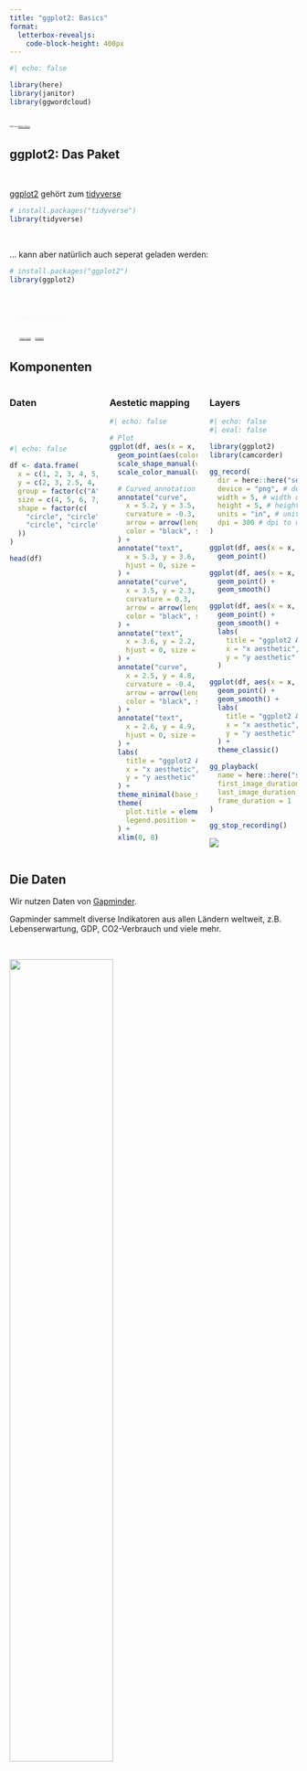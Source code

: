```yaml
---
title: "ggplot2: Basics"
format: 
  letterbox-revealjs:
    code-block-height: 400px
---
```



```r
#| echo: false

library(here)
library(janitor)
library(ggwordcloud)
```

## {background-image="images/ggplot_art.png" background-size="1160px" background-position="15%"}

::: {.absolute right="0.5%" bottom="0.5%" style="font-size:0.25em; padding: 0.15em 0.15em; background-color: rgba(255, 255, 255 .7); backdrop-filter: blur(5px); box-shadow: 0 0 1rem 0 rgba(255, 255, 255 .5); border-radius: 2. 5px;"}

Bild von [Allison Horst](https://allisonhorst.com/r-packages-functions).
:::

## ggplot2: Das Paket

\

[ggplot2](https://ggplot2.tidyverse.org/) gehört zum [tidyverse](https://www.tidyverse.org/)

```r
# install.packages("tidyverse")
library(tidyverse)
```

\

... kann aber natürlich auch seperat geladen werden:

```r
# install.packages("ggplot2")
library(ggplot2)
```

##  {background-image="images/babyfeet.jpg" background-size="1225px"}

::: {.absolute right="1.5%" top="1.5%" style="padding: 0.5em 0.5em; background-color: rgba(255, 255, 255, 0); backdrop-filter: blur(0px); box-shadow: 0 0 0rem 0 rgba(255, 255, 255, 0); color:#F8F8F8;"}
Erste Schritte.
:::


::: {.absolute right="0%" bottom="0%" style="font-size:0.25em; padding: 0.5em 0.5em; background-color: rgba(255, 255, 255, 0); backdrop-filter: blur(0px); box-shadow: 0 0 0rem 0 rgba(255, 255, 255, 0); color:#F8F8F8;"}

Foto von <a href="https://unsplash.com/de/@omarlopez1?utm_content=creditCopyText&utm_medium=referral&utm_source=unsplash">Omar Lopez</a> auf <a href="https://unsplash.com/de/fotos/person-die-babyfusse-halt-vTknj2OxDVg?utm_content=creditCopyText&utm_medium=referral&utm_source=unsplash">Unsplash</a>
:::


## Komponenten

:::: {.columns}

::: {.column width="33%"}
### Daten

\
\

```r
#| echo: false

df <- data.frame(
  x = c(1, 2, 3, 4, 5, 2, 3, 4, 1.5, 4.5),
  y = c(2, 3, 2.5, 4, 3, 1, 1.5, 2, 4.5, 1),
  group = factor(c("A", "A", "A", "A", "A", "B", "B", "B", "C", "C")),
  size = c(4, 5, 6, 7, 8, 3, 4, 3, 5, 6),
  shape = factor(c(
    "circle", "circle", "circle", "circle", "circle",
    "circle", "circle", "circle", "triangle", "triangle"
  ))
)

head(df)
```

:::

::: {.column width="33%"}
### Aestetic mapping

```r
#| echo: false

# Plot
ggplot(df, aes(x = x, y = y)) +
  geom_point(aes(color = group, size = size, shape = shape), alpha = 0.8) +
  scale_shape_manual(values = c(circle = 16, triangle = 17)) +
  scale_color_manual(values = c("A" = "#1b9e77", "B" = "#7570b3", "C" = "#d95f02")) +

  # Curved annotation arrows (thicker)
  annotate("curve",
    x = 5.2, y = 3.5, xend = 5, yend = 3,
    curvature = -0.3,
    arrow = arrow(length = unit(0.25, "cm")),
    color = "black", size = 0.9
  ) +
  annotate("text",
    x = 5.3, y = 3.6, label = "color aesthetic",
    hjust = 0, size = 5, fontface = "bold"
  ) +
  annotate("curve",
    x = 3.5, y = 2.3, xend = 3, yend = 2.5,
    curvature = 0.3,
    arrow = arrow(length = unit(0.25, "cm")),
    color = "black", size = 0.9
  ) +
  annotate("text",
    x = 3.6, y = 2.2, label = "size aesthetic",
    hjust = 0, size = 5, fontface = "bold"
  ) +
  annotate("curve",
    x = 2.5, y = 4.8, xend = 1.5, yend = 4.5,
    curvature = -0.4,
    arrow = arrow(length = unit(0.25, "cm")),
    color = "black", size = 0.9
  ) +
  annotate("text",
    x = 2.6, y = 4.9, label = "shape aesthetic",
    hjust = 0, size = 5, fontface = "bold"
  ) +
  labs(
    title = "ggplot2 Aesthetics",
    x = "x aesthetic",
    y = "y aesthetic"
  ) +
  theme_minimal(base_size = 14) +
  theme(
    plot.title = element_text(face = "bold", hjust = 0.5),
    legend.position = "none"
  ) +
  xlim(0, 8)
```


:::

::: {.column width="33%"}
### Layers

```r
#| echo: false
#| eval: false

library(ggplot2)
library(camcorder)

gg_record(
  dir = here::here("sessions", "ggplot_intro", "images", "camcorder"), # where to save the recording
  device = "png", # device to use to save images
  width = 5, # width of saved image
  height = 5, # height of saved image
  units = "in", # units for width and height
  dpi = 300 # dpi to use when saving image
)

ggplot(df, aes(x = x, y = y)) +
  geom_point()

ggplot(df, aes(x = x, y = y)) +
  geom_point() +
  geom_smooth()

ggplot(df, aes(x = x, y = y)) +
  geom_point() +
  geom_smooth() +
  labs(
    title = "ggplot2 Aesthetics",
    x = "x aesthetic",
    y = "y aesthetic"
  )

ggplot(df, aes(x = x, y = y)) +
  geom_point() +
  geom_smooth() +
  labs(
    title = "ggplot2 Aesthetics",
    x = "x aesthetic",
    y = "y aesthetic"
  ) +
  theme_classic()

gg_playback(
  name = here::here("sessions" ,"ggplot_intro", "images", "layers.gif"),
  first_image_duration = 0.01,
  last_image_duration = 1,
  frame_duration = 1
)

gg_stop_recording()
```

![](./images/layers.gif)

:::
::::


## Die Daten

Wir nutzen Daten von [Gapminder](https://www.gapminder.org/data/).  

::: {.callout-note}
Gapminder sammelt diverse Indikatoren aus allen Ländern weltweit, z.B. Lebenserwartung, GDP, CO2-Verbrauch und viele mehr. 
:::

\

![](./images/bubbleplot.png){width=60% fig-align="center"}


## Die Daten

Zuerst schauen wir uns nur eins der Jahre genauer an:


```r
gapminder <- readRDS(here::here("data", "gapminder_dat.rds"))

gapminder_2019 <- gapminder %>%
  filter(time == 2019) %>%
  drop_na(gini, hapiscore_whr)
```


::: {.columns}
::: {.column width="50%"}
[Gini-Koeffizient]{.highlight}  

- 0 = perfekte Gleichheit (alle haben gleich viel)
- 100 = perfekte Ungleichheit (eine Person hat alles)
:::

::: {.column width="50%"}
[Happiness-Score]{.highlight} (Cantril-Leiter)

- 0 = Schlechtestest mögliche Leben.
- 100 = Bestmöglichstes Leben.

:::
:::

## Start: `ggplot()`
```r
#| output-location: column

ggplot()
```


## 1. Daten

```r
#| output-location: column
ggplot(data = gapminder_2019)
```


## 2. Aesthetic mapping 

:::: {.columns}

::: {.column width="60%"}
\
\
\

[Verknüpfen]{.highlight} von Spalten im Datensatz mit [visuellen Eigenschaften]{.highlight}:

```r
#| eval: false

mapping =  aes()
```
:::

::: {.column width="40%"}


|Argument|Aesthetic|
|--------|---------|
|`x`       |x-Achse  |
|`y`       |y-Achse  |
|`color`   |Farbe    |
|`fill`    |Füllfarbe|
|`shape`   |Form     |
|`size`    |Größe    |
|`alpha`   |Transparenz|
|`group`  |Gruppe|

: {.striped}

:::
::::

::: {.callout-tip}
[Umfangreicherer Überblick](https://ggplot2.tidyverse.org/articles/ggplot2-specs.html) über mögliche Aestethics. 
:::

## Aesthetic mapping: Achsen 

```r
#| output-location: column
#| code-line-numbers: "3"

ggplot(
  data = gapminder_2019,
  mapping = aes(x = gini, y = hapiscore_whr)
)
```

## 3. Geometric Layers

:::: {.columns}

::: {.column width="60%"}
\
\
\

Verschiedene Layers ([geoms]{.highlight}) werden übereinandergelegt: 

```r
#| eval: false
geom_point() + 
geom_line() + 
...
```
:::

::: {.column width="40%"}

\

|Argument|Aesthetic|
|--------|---------|
|`geom_point()`       |Punkte  |
|`geom_line()`       |Linien|
|`geom_histogram()`   |Histogramm    |
|`geom_text()`    |Text|
|`geom_boxplot()`   |Boxplot|

: {.striped}



:::
::::

\
\

::: {.callout-tip}
[Umfangreicherer Überblick](https://stulp.gmw.rug.nl/dataviz/ggplotgeoms.html) über mögliche Geoms.
:::

## Layers: Punkte

```r
#| output-location: column
#| code-line-numbers: "5"

ggplot(
  data = gapminder_2019,
  mapping = aes(x = gini, y = hapiscore_whr)
  ) +
  geom_point()
```


## 

::: {.panel-tabset}

### Übung

\
\

::: {.exercise}
Das reicht schon, um einen eigenen ersten Plot zu erstellen. 
Nutzt die `gapminder` Daten und wählt zwei numerische Variablen aus.

:::

### Einige Vorschläge

::: {.columns}
::: {.column width = "50%"}
```r
str(gapminder)
```
:::
::: {.column width = "50%"}

- Jahre: `time`
- Teilzeitbeschäftigung: `part_time_employ_...`
- Gini-Index: `gini`
- Happiness-Score: `hapiscore_whr`
- Co2-Ausstoß pro Kopf: `co2_pcap`
- GDP pro Kopf (inflation-adjusted): `gdp_pcap` 

Wenn eine eurer Variablen nicht `time` ist, wählt euch am besten ein Jahr aus, dass ihr euch anschaut. 

```r
#| code-fold: true

gapminder_2019 <- gapminder %>%
  filter(time == 2019) %>%
  drop_na(gini, hapiscore_whr)
```

:::
:::
:::

## 

::: {.panel-tabset}

### Übung
\
\
::: {.exercise}
Erstellt daraus einen Scatterplot. Gibt es einen Zusammenhang zwischen euren Variablen? 
:::


### Lösung

```r
#| output-location: column

ggplot(
  data = gapminder_2019,
  mapping = aes(
    x = gini,
    y = hapiscore_whr
  )
) +
  geom_point()
```

Länder mit niedrigerem Gini-Index haben tendenziell einen höheren Happiness-Score.

:::

## Mehr Aesthetics!
```r
#| output-location: column
#| code-line-numbers: "5"

ggplot(
  data = gapminder_2019,
  mapping = aes(
    x = gini, y = hapiscore_whr,
    color = world_4region
  )
) +
  geom_point()
```


## Mehr Layers!
```r
#| output-location: column
#| code-line-numbers: "6"

ggplot(
  data = gapminder_2019,
  mapping = aes(x = gini, y = hapiscore_whr, color = world_4region)
) +
  geom_point() +
  geom_smooth()
```


##

::: {.panel-tabset}

### Übung

\

::: {.exercise}
Probiert aus, wo in den ggplot-layers man die Farbe ändern kann (es gibt 3 verschiedene Möglichkeiten, die sich alle unterschiedlich auf den Plot auswirken).  
Ändert dafür unseren bisherigen Plot so, dass nur die Punkte farbig sind.  
Die Linie von `geom_smooth()` soll einfarbig werden. 


```r
#| eval: false

ggplot(
  data = gapminder_2019,
  mapping = aes(x = gini, y = hapiscore_whr, color = world_4region)
) +
  geom_point() +
  geom_smooth()
```

:::

### Lösung
```r
#| code-line-numbers: "5"
#| output-location: column

ggplot(
  data = gapminder_2019,
  mapping = aes(x = gini, y = hapiscore_whr)
) +
  geom_point(aes(color = world_4region)) +
  geom_smooth()
```

Wir ändern dafür die Aesthetics von global zu lokal, indem wir die color-Aesthetic nur in `geom_point()` definieren. 

::: 

## Aestetics als Mapping oder Setting

:::{ .columns}

::: {.column width="33%"}

[Für alle Layer]{.highlight}

```r
#| code-line-numbers: "6"

ggplot(
  data = gapminder_2019,
  mapping = aes(
    x = gdp_pcap,
    y = hapiscore_whr,
    color = world_4region)
) +
  geom_point() +
  geom_smooth()
```
:::

::: {.column width="33%"}

[Für spezifische Layer]{.highlight}

::: {.fragment}
```r
#| code-line-numbers: "8"

ggplot(
  data = gapminder_2019,
  mapping = aes(
    x = gini,
    y = hapiscore_whr
  )
) +
  geom_point(aes(color = world_4region)) +
  geom_smooth()
```
:::
:::
::: {.column width="33%"}


[Als Setting]{.highlight}

::: {.fragment}
```r
#| code-line-numbers: "8"

ggplot(
  data = gapminder_2019,
  mapping = aes(
    x = gini,
    y = hapiscore_whr
  )
) +
  geom_point(color = "#F4BA02") +
  geom_smooth()
```
:::
:::
:::


## Labels
```r
#| output-location: column
#| code-line-numbers: "10,11,12,13,14,15"

ggplot(
  data = gapminder_2019,
  mapping = aes(
    x = gini,
    y = hapiscore_whr
  )
) +
  geom_point(aes(color = world_4region)) +
  geom_smooth() +
  labs(
    title = "Ungleichheit = Un-Happiness?",
    subtitle = "Gini-Koeffizient und Happiness-Score in verschiedenen Ländern 2019",
    x = "Gini-Index",
    y = "Happiness-Score",
  )
```


## Style deinen Plot: Themes

```r
#| output-location: column
#| code-line-numbers: "16"

ggplot(
  data = gapminder_2019,
  mapping = aes(
    x = gini,
    y = hapiscore_whr
  )
) +
  geom_point(aes(color = world_4region)) +
  geom_smooth() +
  labs(
    title = "Ungleichheit = Un-Happiness?",
    subtitle = "Gini-Koeffizient und Happiness-Score in verschiedenen Ländern 2019",
    x = "Gini-Index",
    y = "Happiness-Score",
  ) +
  theme_bw()
```


::: {.callout-tip}
Eine Übersicht über Themes findet sich [hier](https://ggplot2.tidyverse.org/reference/ggtheme.html).
:::



## Übung

::: {.exercise}

1. Wir [losen]{.highlight} Gruppen aus. Stellt in den Gruppen kurz eure Scatterplots aus der vorherigen [Übung]() vor. [5 min]{.highlight}
2. Erstellt in [Einzelarbeit]{.highlight} den euch zugewiesenen Plot-Typen. Nutzt dafür die Variablen, die ihr am interessantesten findet (entweder aus den bisherigen Übungen, oder aus dem Gruppengespräch). [30 min]{.highlight}

- Lineplot: 1 numerische, 1 kategoriale und die Jahres-Variable
- Barplot: 1 kategoriale und 1 numerische Variable
- Densityplot: 1 numerische und 1 kategoriale Variable
- Boxplot: 1 numerische und 1 kategoriale Variable
- Histogram: 1 numerische Variable + eine kategoriale Variable

Als kategoriale Variable bietet sich z.B. `world_6region` an. 

::: {.callout-tip}

Nutzt die bisherigen Code-Blocks, R-interne Hilfe, Google und KI. Falls ihr eine bestimmte Vision habt, aber nicht wisst wie ihr z.B. die Daten umformt, sagt bitte direkt Bescheid, damit wir helfen können!

:::
:::

<!-- ### „Wir können nicht so ganz pauschal sagen, die Deutschen arbeiten zu wenig“, sagte der CDU-Vorsitzende am Mittwoch in Berlin auf dem Tag der Bauindustrie." -->


## Übung

::: {.panel-tabset}
### Aufgabe

::: {.exercise}
3. Gruppenarbeit: Zusammenfinden in den Gruppen, um einen finalen Plot zu küren/erstellen (15 min). Dieser kann Elemente aus verschiedenen Plots enthalten. Ihr könnt auch euren Plot fortführen, wenn ihr den interessanter findet, oder um Inspo von den anderen ergänzen. 
An diesem finalen Plot könnt ihr dann im Laufe des Workshops weiterarbeiten. 
4. Kurze Vorstellung im Plenum. [10 min]{.highlight}

::: 

### Mögliche Lösung


::: {.panel-tabset}

### Daten vorbereiten



```r

library(tidyverse)

gapminder <- readRDS(here::here("data", "gapminder_dat.rds")) 

gapminder_vars <- gapminder %>%
  select(name, time, part_time_employ_total, part_time_employ_fe, part_time_employ_ma, working_hours_week, world_6region, income_3groups) %>%
  drop_na(part_time_employ_total, working_hours_week)

gapminder_vars_de <- gapminder_vars %>% filter(name == "Germany")

```

### Lineplot

```r
#| output-location: column
#| fig.height: 4


line_plot <- ggplot(data = gapminder_vars_de,
       mapping = aes(x = time, y = working_hours_week)) +
  geom_line() +
  labs(
    title = "Arbeitsstunden pro Woche in Deutschland",
    x = "Jahr",
    y = "Arbeitsstunden pro Woche",
    color = "Land"
  ) +
  theme_minimal()

line_plot
```


### Barplot

```r
#| output-location: column
#| fig.height: 4


bar_plot <- ggplot(data = gapminder_vars, 
       mapping = aes(x = time, y = part_time_employ_total)) +
  geom_bar(stat = "identity") +
  theme_minimal() +
  labs(
    title = "Teilzeitbeschäftigungsrate in Deutschland",
    x = "Jahr",
    y = "Teilzeitbeschäftigungsrate (%)"
  )

bar_plot

```


### Densityplot


```r
#| output-location: column
#| fig.height: 4


gapminder_vars_2019 <- gapminder_vars %>% filter(time == 2019)

ggplot(data = gapminder_vars_2019, 
       aes(x = working_hours_week, fill = income_3groups)) +
  geom_density(alpha = 0.4) +
  theme_minimal() +
  labs(
    title = "Arbeitsstunden pro Woche",
    subtitle = "In Ländern aus verschiedenen Einkommensgruppen",
    x = "Arbeitsstunden pro Woche",
    y = "Dichte",
    fill = "Einkommensgruppe"
  )

```



### Boxplot


```r
#| output-location: column
#| fig.height: 4


gapminder_vars_long <- gapminder_vars %>%
  pivot_longer(cols = contains("part_time_employ"),
               names_to = "part_time_type",
               values_to = "part_time_employ_rate") %>%
  mutate(part_time_type = str_replace(part_time_type, "part_time_employ_", ""))

gapminder_vars_2019 <- gapminder_vars_long %>% filter(time == 2019)

ggplot(data = gapminder_vars_2019, 
       mapping = aes(x = world_6region, y = part_time_employ_rate, fill = part_time_type)) +
  geom_boxplot() +
  theme_minimal() +
  labs(
    title = "Teilzeitbeschäftigungsrate in verschiedenen Kontinenten",
    subtitle = "Im Jahr 2019",
    x = "",
    y = "Teilzeitbeschäftigungsrate (%)"
  )
```

### Histogram

```r
#| output-location: column
#| fig.height: 4

gapminder_vars_2019 <- gapminder_vars %>% filter(time == 2019)

ggplot(data = gapminder_vars_2019, 
       aes(x = working_hours_week, fill = income_3groups)) +
  geom_histogram(binwidth = 3 ) +
  theme_minimal() +
  labs(
    title = "Arbeitsstunden pro Woche",
    subtitle = "In Ländern aus verschiedenen Einkommensgruppen",
    x = "Arbeitsstunden pro Woche",
    y = "Dichte",
    fill = "Einkommensgruppe"
  )

```

### Kombiniert

```r
#| output-location: column
#| fig.height: 4
#| code-line-numbers: ""


library(patchwork)

line_plot +
  bar_plot +
  plot_layout(ncol = 1)
```

:::
:::

## {background-image="images/penguins.jpg" background-size="1225px"}

::: {.absolute right="2.5%" top="12%" style="font-size:1.25em; padding: 0.5em 0.5em; background-color: rgba(255, 255, 255, .7); backdrop-filter: blur(5px); box-shadow: 0 0 1rem 0 rgba(255, 255, 255, .5); border-radius: 7.5px;"}
Das waren schon die Basics. Von hier aus haben wir einen guten Anfangspunkt, um die Welt der Grafiken ausführlicher zu erkunden. 
Aber erst einmal, [Pause]{.highlight}. 
:::

::: image-ref
- Foto von <a href="https://unsplash.com/de/@westbeach013?utm_content=creditCopyText&utm_medium=referral&utm_source=unsplash">Casey Allen</a> auf <a href="https://unsplash.com/de/fotos/afrikanische-pinguine-am-meeresufer-neben-felsbrocken-UjpEGHu8uNU?utm_content=creditCopyText&utm_medium=referral&utm_source=unsplash">Unsplash</a>
:::


